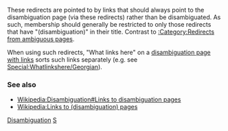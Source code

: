 {{polluted category}}
{{Redirect category|from=標題帶有" (消歧義)"的頁面"|to=標題不帶有" (消歧義)"的頁面|template=消歧義頁重定向}}
{{Category see also|Redirects from incomplete disambiguations|Redirects mentioned in hatnotes}}

These redirects are pointed to by links that should always point to the disambiguation page (via these redirects) rather than be disambiguated.  As such, membership should generally be restricted to only those redirects that have "(disambiguation)" in their title. Contrast to [[:Category:Redirects_from_ambiguous_pages|:Category:Redirects from ambiguous pages]].

When using such redirects, "What links here" on a [[Wikipedia:Disambiguation_pages_with_links|disambiguation page with links]] sorts such links separately (e.g. see [[Special:Whatlinkshere/Georgian|Special:Whatlinkshere/Georgian]]).

===See also===
*[[Wikipedia:Disambiguation#Links_to_disambiguation_pages|Wikipedia:Disambiguation#Links to disambiguation pages]]
*[[Wikipedia:Links_to_(disambiguation)_pages|Wikipedia:Links to (disambiguation) pages]]

{{LargeCategoryTOC}}

[[Category:重定向|Disambiguation]]
[[Category:消歧义|S]]